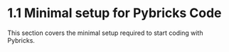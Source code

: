 
<Meta title="1. Fundamentals of Programming/1.1 Minimal setup for Pybricks Code" />

# 1.1 Minimal setup for Pybricks Code

This section covers the minimal setup required to start coding with Pybricks.
